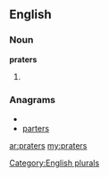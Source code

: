 ==English==

===Noun===
'''praters'''

# {{plural of|[[prater]]}}

===Anagrams===
* {{alphagram|aeprrst}}
* [[parters#English|parters]]

[[Category:English plurals]]

[[ar:praters]]
[[my:praters]]